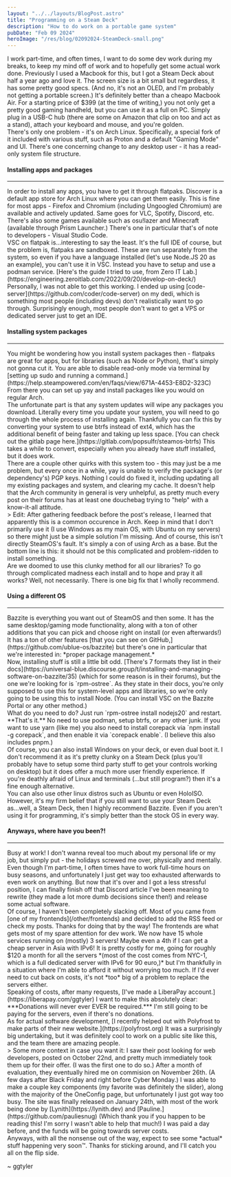 ```yaml
---
layout: "../../layouts/BlogPost.astro"
title: "Programming on a Steam Deck"
description: "How to do work on a portable game system"
pubDate: "Feb 09 2024"
heroImage: "/res/blog/02092024-SteamDeck-small.png"
---
```


<section>
  I work part-time, and often times, I want to do some dev work during my breaks, to keep my mind off of work and to hopefully get some actual work done. Previously I used a Macbook for this, but I got a Steam Deck about half a year ago and love it. The screen size is a bit small but regardless, it has some pretty good specs. (And no, it's not an OLED, and I'm probably not getting a portable screen.) It's definitely better than a cheapo Macbook Air. For a starting price of $399 (at the time of writing,) you not only get a pretty good gaming handheld, but you can use it as a full on PC. Simply plug in a USB-C hub (there are some on Amazon that clip on too and act as a stand), attach your keyboard and mouse, and you're golden.
  <br/>
  There's only one problem - it's on Arch Linux. Specifically, a special fork of it included with various stuff, such as Proton and a default "Gaming Mode" and UI. There's one concerning change to any desktop user - it has a read-only system file structure.
</section>

<section>
  <h4 class="text-xl">Installing apps and packages</h4>
  <hr/>
  In order to install any apps, you have to get it through flatpaks. Discover is a default app store for Arch Linux where you can get them easily. This is fine for most apps - Firefox and Chromium (including Ungoogled Chromium) are available and actively updated. Same goes for VLC, Spotify, Discord, etc. There's also some games available such as osu!lazer and Minecraft (available through Prism Launcher.) There's one in particular that's of note to developers - Visual Studio Code.
  <br/>
  VSC on flatpak is...interesting to say the least. It's the full IDE of course, but the problem is, flatpaks are sandboxed. These are run separately from the system, so even if you have a language installed (let's use Node.JS 20 as an example), you can't use it in VSC. Instead you have to setup and use a podman service. [Here's the guide I tried to use, from Zero IT Lab.](https://engineering.zeroitlab.com/2022/09/20/develop-on-deck/) Personally, I was not able to get this working. I ended up using [code-server](https://github.com/coder/code-server) on my dedi, which is something most people (including devs) don't realistically want to go through. Surprisingly enough, most people don't want to get a VPS or dedicated server just to get an IDE.
</section>

<section>
  <h4 class="text-xl">Installing system packages</h4>
  <hr/>
  You might be wondering how you install system packages then - flatpaks are great for apps, but for libraries (such as Node or Python), that's simply not gonna cut it. You are able to disable read-only mode via terminal by [setting up sudo and running a command.](https://help.steampowered.com/en/faqs/view/671A-4453-E8D2-323C) From there you can set up yay and install packages like you would on regular Arch.
  <br/>
  The unfortunate part is that any system updates will wipe any packages you download. Literally every time you update your system, you will need to go through the whole process of installing again. Thankfully you can fix this by converting your system to use btrfs instead of ext4, which has the additional benefit of being faster and taking up less space. [You can check out the gitlab page here.](https://gitlab.com/popsulfr/steamos-btrfs) This takes a while to convert, especially when you already have stuff installed, but it does work.
  <br/>
  There are a couple other quirks with this system too - this may just be a me problem, but every once in a while, yay is unable to verify the package's (or dependency's) PGP keys. Nothing I could do fixed it, including updating all my existing packages and system, and clearing my cache. It doesn't help that the Arch community in general is very unhelpful, as pretty much every post on their forums has at least one douchebag trying to "help" with a know-it-all attitude.
  <br/>
  > Edit: After gathering feedback before the post's release, I learned that apparently this is a common occurence in Arch. Keep in mind that I don't primarily use it (I use Windows as my main OS, with Ubuntu on my servers) so there might just be a simple solution I'm missing. And of course, this isn't directly SteamOS's fault. It's simply a con of using Arch as a base. But the bottom line is this: it should not be this complicated and problem-ridden to install something. 
  <br/>
  Are we doomed to use this clunky method for all our libraries? To go through complicated madness each install and to hope and pray it all works? Well, not necessarily. There is one big fix that I wholly recommend.
</section>

<section>
  <h4 class="text-xl">Using a different OS</h4>
  <hr/>
  Bazzite is everything you want out of SteamOS and then some. It has the same desktop/gaming mode functionality, along with a ton of other additions that you can pick and choose right on install (or even afterwards!) It has a ton of other features [that you can see on GitHub,](https://github.com/ublue-os/bazzite) but there's one in particular that we're interested in: *proper package management.*
  <br/>
  Now, installing stuff is still a little bit odd. [There's 7 formats they list in their docs](https://universal-blue.discourse.group/t/installing-and-managing-software-on-bazzite/35) (which for some reason is in their forums), but the one we're looking for is `rpm-ostree`. As they state in their docs, you're only supposed to use this for system-level apps and libraries, so we're only going to be using this to install Node. (You can install VSC on the Bazzite Portal or any other method.)
  <br/>
  What do you need to do? Just run `rpm-ostree install nodejs20` and restart. **That's it.** No need to use podman, setup btrfs, or any other junk. If you want to use yarn (like me) you also need to install corepack via `npm install -g corepack`, and then enable it via `corepack enable`. (I believe this also includes pnpm.)
  <br/>
  Of course, you can also install Windows on your deck, or even dual boot it. I don't recommend it as it's pretty clunky on a Steam Deck (plus you'll probably have to setup some third party stuff to get your controls working on desktop) but it does offer a much more user friendly experience. If you're deathly afraid of Linux and terminals (...but still program?) then it's a fine enough alternative.
  <br/>
  You can also use other linux distros such as Ubuntu or even HoloISO. However, it's my firm belief that if you still want to use your Steam Deck as...well, a Steam Deck, then I highly recommend Bazzite. Even if you aren't using it for programming, it's simply better than the stock OS in every way. 
</section>

<section>
  <h4 class="text-xl">Anyways, where have you been?!</h4>
  <hr/>
  Busy at work! I don't wanna reveal too much about my personal life or my job, but simply put - the holidays screwed me over, physically and mentally. Even though I'm part-time, I often times have to work full-time hours on busy seasons, and unfortunately I just get way too exhausted afterwards to even work on anything. But now that it's over and I got a less stressful position, I can finally finish off that Discord article I've been meaning to rewrite (they made a lot more dumb decisions since then!) and release some actual software.
  <br/>
  Of course, I haven't been completely slacking off. Most of you came from [one of my frontends](/other/frontends) and decided to add the RSS feed or check my posts. Thanks for doing that by the way! The frontends are what gets most of my spare attention for dev work. We now have 15 whole services running on (mostly) 3 servers! Maybe even a 4th if I can get a cheap server in Asia with IPv6! It is pretty costly for me, going for roughly $120 a month for all the servers *(most of the cost comes from NYC-1, which is a full dedicated server with IPv6 for 90 euro,)* but I'm thankfully in a situation where I'm able to afford it without worrying too much. If I'd ever need to cut back on costs, it's not *too* big of a problem to replace the servers either.
  <br/>
  Speaking of costs, after many requests, [I've made a LiberaPay account.](https://liberapay.com/ggtyler) I want to make this absolutely clear: ***Donations will never ever EVER be required.*** I'm still going to be paying for the servers, even if there's no donations.
  <br/>
  As for actual software development, [I recently helped out with Polyfrost to make parts of their new website.](https://polyfrost.org) It was a surprisingly big undertaking, but it was definitely cool to work on a public site like this, and the team there are amazing people.
  <br/>
  > Some more context in case you want it: I saw their post looking for web developers, posted on October 22nd, and pretty much immediately took them up for their offer. (I was the first one to do so.) After a month of evaluation, they eventually hired me on commision on November 26th. (A few days after Black Friday and right before Cyber Monday.) I was able to make a couple key components (my favorite was definitely the slider), along with the majority of the OneConfig page, but unfortunately I just got way too busy. The site was finally released on January 24th, with most of the work being done by [Lynith](https://lynith.dev) and [Pauline.](https://github.com/pauliesnug) (Which thank you if you happen to be reading this! I'm sorry I wasn't able to help that much!) I was paid a day before, and the funds will be going towards server costs.
  <br/>
  Anyways, with all the nonsense out of the way, expect to see some *actual* stuff happening very soon™. Thanks for sticking around, and I'll catch you all on the flip side.

  ~ ggtyler
</section>